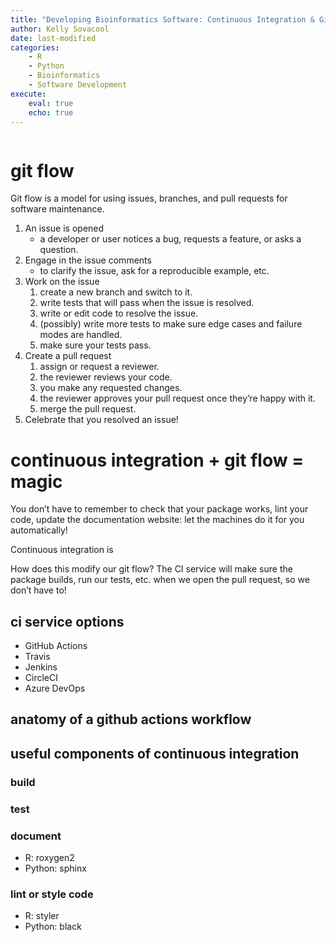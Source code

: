 ```yaml
---
title: "Developing Bioinformatics Software: Continuous Integration & Gitflow"
author: Kelly Sovacool
date: last-modified
categories:
    - R
    - Python
    - Bioinformatics
    - Software Development
execute:
    eval: true
    echo: true
---
```



:::: {.columns}
::: {.left}
:::
::: {.right}
:::
::::

# git flow

Git flow is a model for using issues, branches, and pull requests for software maintenance.

1. An issue is opened
    - a developer or user notices a bug, requests a feature, or asks a question.
1. Engage in the issue comments
    - to clarify the issue, ask for a reproducible example, etc.
1. Work on the issue
    1. create a new branch and switch to it.
    1. write tests that will pass when the issue is resolved.
    1. write or edit code to resolve the issue.
    1. (possibly) write more tests to make sure edge cases and failure modes are handled.
    1. make sure your tests pass.
1. Create a pull request
    1. assign or request a reviewer.
    1. the reviewer reviews your code.
    1. you make any requested changes.
    1. the reviewer approves your pull request once they're happy with it.
    1. merge the pull request.
1. Celebrate that you resolved an issue!

# continuous integration + git flow = magic

You don't have to remember to check that your package works, lint your code, 
update the documentation website: let the machines do it for you automatically!

Continuous integration is

How does this modify our git flow? The CI service will make sure the package 
builds, run our tests, etc. when we open the pull request, so we don't have to!

## ci service options

- GitHub Actions
- Travis
- Jenkins
- CircleCI
- Azure DevOps

## anatomy of a github actions workflow

## useful components of continuous integration

### build

### test

### document

- R: roxygen2
- Python: sphinx

### lint or style code

- R: styler
- Python: black
